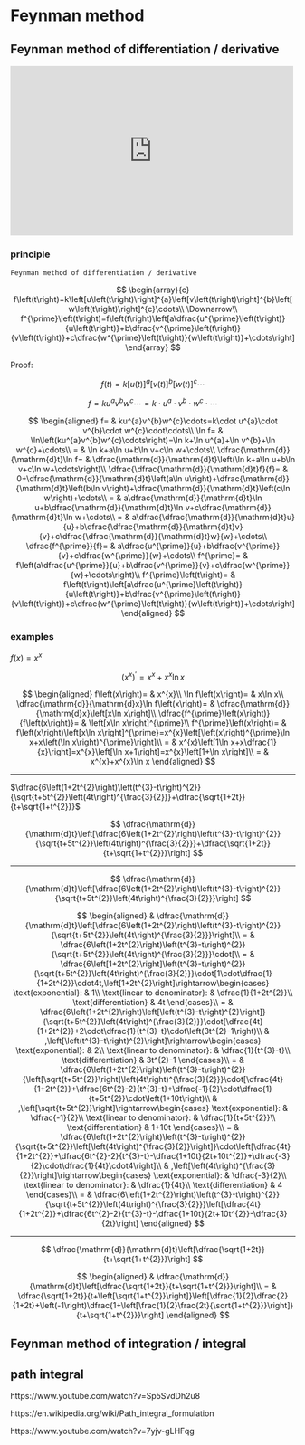 # Feynman method

## Feynman method of differentiation / derivative

::: {show-in="html"}
<iframe width=500 height=300 frameborder="0" allowfullscreen src="https://player.bilibili.com/player.html?bvid=BV1hG411Z7Cb&autoplay=0"></iframe>
:::

### principle

```theorem
Feynman method of differentiation / derivative
```

$$
\begin{array}{c}
f\left(t\right)=k\left[u\left(t\right)\right]^{a}\left[v\left(t\right)\right]^{b}\left[w\left(t\right)\right]^{c}\cdots\\
\Downarrow\\
f^{\prime}\left(t\right)=f\left(t\right)\left[a\dfrac{u^{\prime}\left(t\right)}{u\left(t\right)}+b\dfrac{v^{\prime}\left(t\right)}{v\left(t\right)}+c\dfrac{w^{\prime}\left(t\right)}{w\left(t\right)}+\cdots\right]
\end{array}
$$

Proof:

$$
f\left(t\right)=k\left[u\left(t\right)\right]^{a}\left[v\left(t\right)\right]^{b}\left[w\left(t\right)\right]^{c}\cdots
$$

$$
f=ku^{a}v^{b}w^{c}\cdots=k\cdot u^{a}\cdot v^{b}\cdot w^{c}\cdot\cdots
$$

$$
\begin{aligned}
f= & ku^{a}v^{b}w^{c}\cdots=k\cdot u^{a}\cdot v^{b}\cdot w^{c}\cdot\cdots\\
\ln f= & \ln\left(ku^{a}v^{b}w^{c}\cdots\right)=\ln k+\ln u^{a}+\ln v^{b}+\ln w^{c}+\cdots\\
= & \ln k+a\ln u+b\ln v+c\ln w+\cdots\\
\dfrac{\mathrm{d}}{\mathrm{d}t}\ln f= & \dfrac{\mathrm{d}}{\mathrm{d}t}\left(\ln k+a\ln u+b\ln v+c\ln w+\cdots\right)\\
\dfrac{\dfrac{\mathrm{d}}{\mathrm{d}t}f}{f}= & 0+\dfrac{\mathrm{d}}{\mathrm{d}t}\left(a\ln u\right)+\dfrac{\mathrm{d}}{\mathrm{d}t}\left(b\ln v\right)+\dfrac{\mathrm{d}}{\mathrm{d}t}\left(c\ln w\right)+\cdots\\
= & a\dfrac{\mathrm{d}}{\mathrm{d}t}\ln u+b\dfrac{\mathrm{d}}{\mathrm{d}t}\ln v+c\dfrac{\mathrm{d}}{\mathrm{d}t}\ln w+\cdots\\
= & a\dfrac{\dfrac{\mathrm{d}}{\mathrm{d}t}u}{u}+b\dfrac{\dfrac{\mathrm{d}}{\mathrm{d}t}v}{v}+c\dfrac{\dfrac{\mathrm{d}}{\mathrm{d}t}w}{w}+\cdots\\
\dfrac{f^{\prime}}{f}= & a\dfrac{u^{\prime}}{u}+b\dfrac{v^{\prime}}{v}+c\dfrac{w^{\prime}}{w}+\cdots\\
f^{\prime}= & f\left(a\dfrac{u^{\prime}}{u}+b\dfrac{v^{\prime}}{v}+c\dfrac{w^{\prime}}{w}+\cdots\right)\\
f^{\prime}\left(t\right)= & f\left(t\right)\left[a\dfrac{u^{\prime}\left(t\right)}{u\left(t\right)}+b\dfrac{v^{\prime}\left(t\right)}{v\left(t\right)}+c\dfrac{w^{\prime}\left(t\right)}{w\left(t\right)}+\cdots\right]
\end{aligned}
$$

$$
\tag*{$\Box$}
$$

### examples

$f\left(x\right)=x^{x}$

$$
\left(x^{x}\right)^{\prime}=x^{x}+x^{x}\ln x
$$

$$
\begin{aligned}
f\left(x\right)= & x^{x}\\
\ln f\left(x\right)= & x\ln x\\
\dfrac{\mathrm{d}}{\mathrm{d}x}\ln f\left(x\right)= & \dfrac{\mathrm{d}}{\mathrm{d}x}\left[x\ln x\right]\\
\dfrac{f^{\prime}\left(x\right)}{f\left(x\right)}= & \left[x\ln x\right]^{\prime}\\
f^{\prime}\left(x\right)= & f\left(x\right)\left[x\ln x\right]^{\prime}=x^{x}\left[\left(x\right)^{\prime}\ln x+x\left(\ln x\right)^{\prime}\right]\\
= & x^{x}\left[1\ln x+x\dfrac{1}{x}\right]=x^{x}\left[\ln x+1\right]=x^{x}\left[1+\ln x\right]\\
= & x^{x}+x^{x}\ln x
\end{aligned}
$$

$$
\tag*{$\Box$}
$$

***

$\dfrac{6\left(1+2t^{2}\right)\left(t^{3}-t\right)^{2}}{\sqrt{t+5t^{2}}\left(4t\right)^{\frac{3}{2}}}+\dfrac{\sqrt{1+2t}}{t+\sqrt{1+t^{2}}}$

$$
\dfrac{\mathrm{d}}{\mathrm{d}t}\left[\dfrac{6\left(1+2t^{2}\right)\left(t^{3}-t\right)^{2}}{\sqrt{t+5t^{2}}\left(4t\right)^{\frac{3}{2}}}+\dfrac{\sqrt{1+2t}}{t+\sqrt{1+t^{2}}}\right]
$$

***

$$
\dfrac{\mathrm{d}}{\mathrm{d}t}\left[\dfrac{6\left(1+2t^{2}\right)\left(t^{3}-t\right)^{2}}{\sqrt{t+5t^{2}}\left(4t\right)^{\frac{3}{2}}}\right]
$$

$$
\begin{aligned}
 & \dfrac{\mathrm{d}}{\mathrm{d}t}\left[\dfrac{6\left(1+2t^{2}\right)\left(t^{3}-t\right)^{2}}{\sqrt{t+5t^{2}}\left(4t\right)^{\frac{3}{2}}}\right]\\
= & \dfrac{6\left(1+2t^{2}\right)\left(t^{3}-t\right)^{2}}{\sqrt{t+5t^{2}}\left(4t\right)^{\frac{3}{2}}}\cdot[\\
= & \dfrac{6\left[1+2t^{2}\right]\left(t^{3}-t\right)^{2}}{\sqrt{t+5t^{2}}\left(4t\right)^{\frac{3}{2}}}\cdot[1\cdot\dfrac{1}{1+2t^{2}}\cdot4t,\left[1+2t^{2}\right]\rightarrow\begin{cases}
\text{exponential}: & 1\\
\text{linear to denominator}: & \dfrac{1}{1+2t^{2}}\\
\text{differentiation} & 4t
\end{cases}\\
= & \dfrac{6\left(1+2t^{2}\right)\left[\left(t^{3}-t\right)^{2}\right]}{\sqrt{t+5t^{2}}\left(4t\right)^{\frac{3}{2}}}\cdot[\dfrac{4t}{1+2t^{2}}+2\cdot\dfrac{1}{t^{3}-t}\cdot\left(3t^{2}-1\right)\\
 & ,\left[\left(t^{3}-t\right)^{2}\right]\rightarrow\begin{cases}
\text{exponential}: & 2\\
\text{linear to denominator}: & \dfrac{1}{t^{3}-t}\\
\text{differentiation} & 3t^{2}-1
\end{cases}\\
= & \dfrac{6\left(1+2t^{2}\right)\left(t^{3}-t\right)^{2}}{\left[\sqrt{t+5t^{2}}\right]\left(4t\right)^{\frac{3}{2}}}\cdot[\dfrac{4t}{1+2t^{2}}+\dfrac{6t^{2}-2}{t^{3}-t}+\dfrac{-1}{2}\cdot\dfrac{1}{t+5t^{2}}\cdot\left(1+10t\right)\\
 & ,\left[\sqrt{t+5t^{2}}\right]\rightarrow\begin{cases}
\text{exponential}: & \dfrac{-1}{2}\\
\text{linear to denominator}: & \dfrac{1}{t+5t^{2}}\\
\text{differentiation} & 1+10t
\end{cases}\\
= & \dfrac{6\left(1+2t^{2}\right)\left(t^{3}-t\right)^{2}}{\sqrt{t+5t^{2}}\left[\left(4t\right)^{\frac{3}{2}}\right]}\cdot\left[\dfrac{4t}{1+2t^{2}}+\dfrac{6t^{2}-2}{t^{3}-t}-\dfrac{1+10t}{2t+10t^{2}}+\dfrac{-3}{2}\cdot\dfrac{1}{4t}\cdot4\right]\\
 & ,\left[\left(4t\right)^{\frac{3}{2}}\right]\rightarrow\begin{cases}
\text{exponential}: & \dfrac{-3}{2}\\
\text{linear to denominator}: & \dfrac{1}{4t}\\
\text{differentiation} & 4
\end{cases}\\
= & \dfrac{6\left(1+2t^{2}\right)\left(t^{3}-t\right)^{2}}{\sqrt{t+5t^{2}}\left(4t\right)^{\frac{3}{2}}}\left[\dfrac{4t}{1+2t^{2}}+\dfrac{6t^{2}-2}{t^{3}-t}-\dfrac{1+10t}{2t+10t^{2}}-\dfrac{3}{2t}\right]
\end{aligned}
$$

***

$$
\dfrac{\mathrm{d}}{\mathrm{d}t}\left[\dfrac{\sqrt{1+2t}}{t+\sqrt{1+t^{2}}}\right]
$$

$$
\begin{aligned}
 & \dfrac{\mathrm{d}}{\mathrm{d}t}\left[\dfrac{\sqrt{1+2t}}{t+\sqrt{1+t^{2}}}\right]\\
= & \dfrac{\sqrt{1+2t}}{t+\left[\sqrt{1+t^{2}}\right]}\left[\dfrac{1}{2}\dfrac{2}{1+2t}+\left(-1\right)\dfrac{1+\left[\frac{1}{2}\frac{2t}{\sqrt{1+t^{2}}}\right]}{t+\sqrt{1+t^{2}}}\right]
\end{aligned}
$$

$$
\tag*{$\Box$}
$$

## Feynman method of integration / integral

## path integral

https://www.youtube.com/watch?v=Sp5SvdDh2u8

https://en.wikipedia.org/wiki/Path_integral_formulation

https://www.youtube.com/watch?v=7yjv-gLHFqg